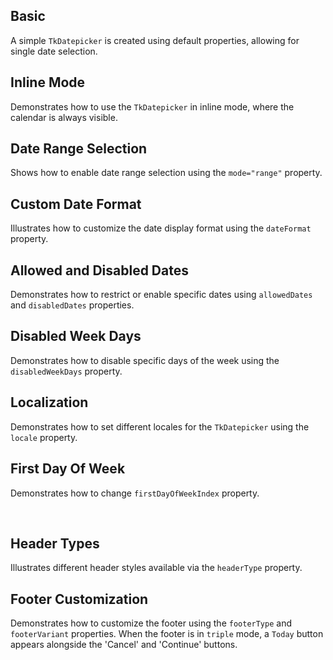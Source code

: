 


## Basic

A simple `TkDatepicker` is created using default properties, allowing for single date selection.

<Basic />

## Inline Mode

Demonstrates how to use the `TkDatepicker` in inline mode, where the calendar is always visible.

<Inline />

## Date Range Selection

Shows how to enable date range selection using the `mode="range"` property.

<Range />

## Custom Date Format

Illustrates how to customize the date display format using the `dateFormat` property.

<DateFormat />

## Allowed and Disabled Dates

Demonstrates how to restrict or enable specific dates using `allowedDates` and `disabledDates` properties.

<AllowDisabledDates />

## Disabled Week Days

Demonstrates how to disable specific days of the week using the `disabledWeekDays` property.

<DisabledWeekDays />

## Localization

Demonstrates how to set different locales for the `TkDatepicker` using the `locale` property.

<Locale />
 
## First Day Of Week

Demonstrates how to change  `firstDayOfWeekIndex` property. 

<TkAlert header="Note" variant="info" message="'locale' prop set 'en' as default, so First Day of Week is Sunday." filledlight/>
<br/>
<FirstDayOfWeek/>

## Header Types

Illustrates different header styles available via the `headerType` property.

<HeaderTypes />

## Footer Customization

Demonstrates how to customize the footer using the `footerType` and `footerVariant` properties. When the footer is in `triple` mode, a `Today` button appears alongside the 'Cancel' and 'Continue' buttons.
<TkAlert header="Note" variant="info" message="Clicking the 'Today' button selects the current date, updates the input field, and highlights today's date in the calendar view." filledlight />
<br/>
<FooterCustomization />